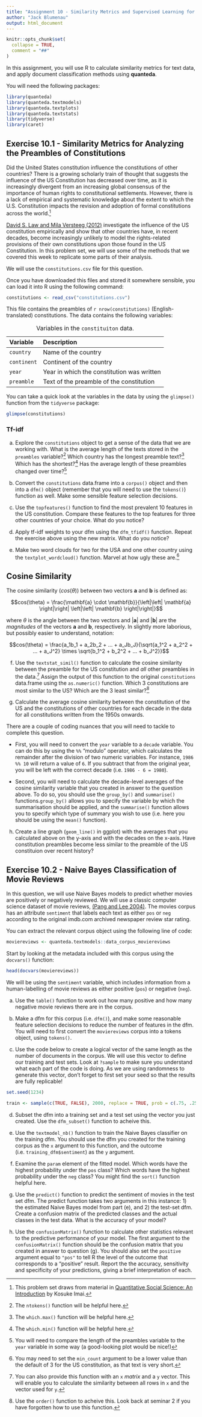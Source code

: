 ```yaml
---
title: "Assignment 10 - Similarity Metrics and Supervised Learning for Text"
author: "Jack Blumenau"
output: html_document
---
```


```r
knitr::opts_chunk$set(
  collapse = TRUE,
  comment = "##"
)
```

In this assignment, you will use R to calculate similarity metrics for text data, and apply document classification methods using **quanteda**.

You will need the following packages:

```r
library(quanteda)
library(quanteda.textmodels)
library(quanteda.textplots)
library(quanteda.textstats)
library(tidyverse)
library(caret)
```

## Exercise 10.1 - Similarity Metrics for Analyzing the Preambles of Constitutions

Did the United States constitution influence the constitutions of other countries? There is a growing scholarly train of thought that suggests the influence of the US Constitution has decreased over time, as it is increasingly divergent from an increasing global consensus of the importance of human rights to constitutional settlements. However, there is a lack of empirical and systematic knowledge about the extent to which the U.S. Constitution impacts the revision and adoption of formal constitutions across the world.[^seminar3-1]

[^seminar3-1]: This problem set draws from material in [Quantitative Social Science: An Introduction](https://press.princeton.edu/books/hardcover/9780691167039/quantitative-social-science) by Kosuke Imai.

[David S. Law and Mila Versteeg (2012)](https://www.nyulawreview.org/wp-content/uploads/2018/08/NYULawReview-87-3-Law-Versteeg_0.pdf) investigate the influence of the US constitution empirically and show that other countries have, in recent decades, become increasingly unlikely to model the rights-related provisions of their own constitutions upon those found in the US Constitution. In this problem set, we will use some of the methods that we covered this week to replicate some parts of their analysis.

We will use the `constitutions.csv` file for this question. 

Once you have downloaded this files and stored it somewhere sensible, you can load it into R using the following command:

```r

constitutions <- read_csv("constitutions.csv")

```

This file contains the preambles of `r nrow(constitutions)` (English-translated) constitutions. The data contains the following variables:

| Variable    | Description                                |
|:------------|:-------------------------------------------|
| `country`   | Name of the country                        |
| `continent` | Continent of the country                   |
| `year`      | Year in which the constitution was written |
| `preamble`  | Text of the preamble of the constitution   |

: Variables in the `constituiton` data.

You can take a quick look at the variables in the data by using the `glimpse()` function from the `tidyverse` package:

```r

glimpse(constitutions)

```



### Tf-idf

(a) Explore the `constitutions` object to get a sense of the data that we are working with. What is the average length of the texts stored in the `preambles` variable?[^seminar3-2] Which country has the longest preamble text?[^seminar3-3] Which has the shortest?[^seminar3-4] Has the average length of these preambles changed over time?[^seminar3-5]

[^seminar3-2]: The `ntokens()` function will be helpful here.

[^seminar3-3]: The `which.max()` function will be helpful here.

[^seminar3-4]: The `which.min()` function will be helpful here.

[^seminar3-5]: You will need to compare the length of the preambles variable to the `year` variable in some way (a good-looking plot would be nice!)

(b) Convert the `constitutions` data.frame into a `corpus()` object and then into a `dfm()` object (remember that you will need to use the `tokens()`) function as well. Make some sensible feature selection decisions.


(c) Use the `topfeatures()` function to find the most prevalent 10 features in the US constitution. Compare these features to the top features for three other countries of your choice. What do you notice?


(d) Apply tf-idf weights to your dfm using the `dfm_tfidf()` function. Repeat the exercise above using the new matrix. What do you notice?

(e)  Make two word clouds for two for the USA and one other country using the `textplot_wordcloud()` function. Marvel at how ugly these are.[^seminar3-6]

[^seminar3-6]: You may need to set the `min_count` argument to be a lower value than the default of 3 for the US constitution, as that text is very short.


## Cosine Similarity

The cosine similarity ($cos(\theta)$) between two vectors $\textbf{a}$ and $\textbf{b}$ is defined as:

$$cos(\theta) = \frac{\mathbf{a} \cdot \mathbf{b}}{\left|\left| \mathbf{a} \right|\right| \left|\left| \mathbf{b} \right|\right|}$$

where $\theta$ is the angle between the two vectors and $\left| \mathbf{a} \right|$ and $\left| \mathbf{b} \right|$ are the *magnitudes* of the vectors $\mathbf{a}$ and $\mathbf{b}$, respectively. In slightly more laborious, but possibly easier to understand, notation:

$$cos(\theta) =  \frac{a_1b_1 + a_2b_2 + ... + a_Jb_J}{\sqrt{a_1^2 + a_2^2 + ... + a_J^2} \times \sqrt{b_1^2 + b_2^2 + ... + b_J^2}}$$

(f) Use the `textstat_simil()` function to calculate the cosine similarity between the preamble for the US constitution and *all* other preambles in the data.[^seminar3-9] Assign the output of this function to the original `constitutions` data.frame using the `as.numeric()` function. Which 3 constitutions are most similar to the US? Which are the 3 least similar?[^seminar3-10]

[^seminar3-9]: You can also provide this function with an `x` *matrix* and a `y` vector. This will enable you to calculate the similarity between all rows in `x` and the vector used for `y`.

[^seminar3-10]: Use the `order()` function to acheive this. Look back at seminar 2 if you have forgotten how to use this function.


(g) Calculate the average cosine similarity between the constitution of the US and the constitutions of other countries for each decade in the data for all constitutions written from the 1950s onwards.

There are a couple of coding nuances that you will need to tackle to complete this question.

-   First, you will need to convert the `year` variable to a `decade` variable. You can do this by using the `%%` "modulo" operator, which calculates the remainder after the division of two numeric variables. For instance, `1986 %% 10` will return a value of `6`. If you subtract that from the original year, you will be left with the correct decade (i.e. `1986 - 6 = 1980`).

-   Second, you will need to calculate the decade-level averages of the cosine similarity variable that you created in answer to the question above. To do so, you should use the `group_by()` and `summarise()` functions.`group_by()` allows you to specify the variable by which the summarisation should be applied, and the `summarise()` function allows you to specify which type of summary you wish to use (i.e. here you should be using the `mean()` function).

(h)  Create a line graph (`geom_line()` in ggplot) with the averages that you calculated above on the y-axis and with the decades on the x-axis. Have constitution preambles become less similar to the preamble of the US constituion over recent history?


## Exercise 10.2 - Naive Bayes Classification of Movie Reviews

In this question, we will use Naive Bayes models to predict whether movies are positively or negatively reviewed. We will use a classic computer science dataset of movie reviews, [(Pang and Lee 2004)](http://www.cs.cornell.edu/home/llee/papers/cutsent.pdf). The movies corpus has an attribute `sentiment` that labels each text as either `pos` or `neg` according to the original imdb.com archived newspaper review star rating.  

You can extract the relevant corpus object using the following line of code:

```r

moviereviews <- quanteda.textmodels::data_corpus_moviereviews

```

Start by looking at the metadata included with this corpus using the `docvars()` function:

```r

head(docvars(moviereviews))

```

We will be using the `sentiment` variable, which includes information from a human-labelling of movie reviews as either positive (`pos`) or negative (`neg`).

(a) Use the `table()` function to work out how many positive and how many negative movie reviews there are in the corpus.

b) Make a dfm for this corpus (i.e. `dfm()`), and make some reasonable feature selection decisions to reduce the number of features in the dfm. You will need to first convert the `moviereviews` corpus into a tokens object, using `tokens()`.

(c) Use the code below to create a logical vector of the same length as the number of documents in the corpus. We will use this vector to define our training and test sets. Look at `?sample` to make sure you understand what each part of the code is doing. As we are using randomness to generate this vector, don't forget to first set your seed so that the results are fully replicable!

```r

set.seed(1234)

train <- sample(c(TRUE, FALSE), 2000, replace = TRUE, prob = c(.75, .25))

```

(d) Subset the dfm into a training set and a test set using the vector you just created. Use the `dfm_subset()` function to acheive this.


(e) Use the `textmodel_nb()` function to train the Naive Bayes classifier on the training dfm. You should use the dfm you created for the training corpus as the `x` argument to this function, and the outcome (i.e. `training_dfm$sentiment`) as the `y` argument.

(f) Examine the `param` element of the fitted model. Which words have the highest probability under the `pos` class? Which words have the highest probability under the `neg` class? You might find the `sort()` function helpful here.

(g) Use the `predict()` function to predict the sentiment of movies in the test set dfm. The predict function takes two arguments in this instance: 1) the estimated Naive Bayes model from part (e), and 2) the test-set dfm. Create a confusion matrix of the predicted classes and the actual classes in the test data. What is the accuracy of your model?

(h) Use the `confusionMatrix()` function to calculate other statistics relevant to the predictive performance of your model. The first argument to the `confusionMatrix()` function should be the confusion matrix that you created in answer to question (g). You should also set the `positive` argument equal to `"pos"` to tell R the level of the outcome that corresponds to a "positive" result. Report the the accuracy, sensitivity and specificity of your predictions, giving a brief interpretation of each.


